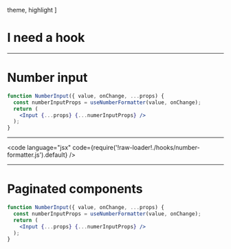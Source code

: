 

  theme,
  highlight
]

# I need a hook

---

# Number input


<NumberInput />

```jsx
function NumberInput({ value, onChange, ...props) {
  const numberInputProps = useNumberFormatter(value, onChange);
  return (
    <Input {...props} {...numerInputProps} />
  );
}
```

---

<code
  language="jsx"
  code={require('!raw-loader!./hooks/number-formatter.js').default}
/>

---

# Paginated components

```jsx
function NumberInput({ value, onChange, ...props) {
  const numberInputProps = useNumberFormatter(value, onChange);
  return (
    <Input {...props} {...numerInputProps} />
  );
}
```
